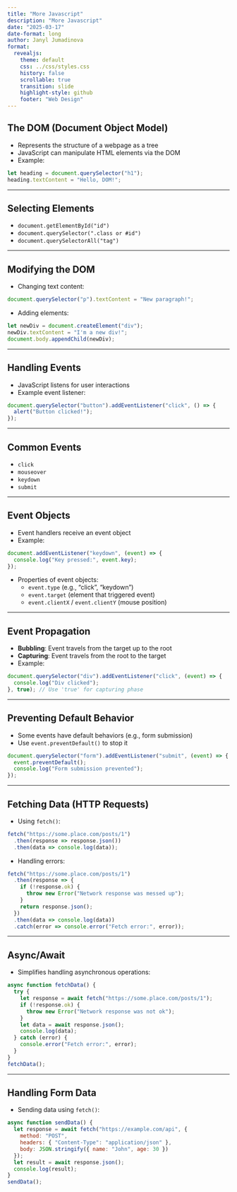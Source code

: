 ```yaml
---
title: "More Javascript"
description: "More Javascript"
date: "2025-03-17"
date-format: long
author: Janyl Jumadinova
format:
  revealjs:
    theme: default
    css: ../css/styles.css
    history: false
    scrollable: true
    transition: slide
    highlight-style: github
    footer: "Web Design"
---
```


## The DOM (Document Object Model)

- Represents the structure of a webpage as a tree
- JavaScript can manipulate HTML elements via the DOM
- Example:

```js
let heading = document.querySelector("h1");
heading.textContent = "Hello, DOM!";
```

---

## Selecting Elements

- `document.getElementById("id")`
- `document.querySelector(".class or #id")`
- `document.querySelectorAll("tag")`

---

## Modifying the DOM

- Changing text content:

```js
document.querySelector("p").textContent = "New paragraph!";
```

- Adding elements:

```js
let newDiv = document.createElement("div");
newDiv.textContent = "I'm a new div!";
document.body.appendChild(newDiv);
```

---

## Handling Events

- JavaScript listens for user interactions
- Example event listener:

```js
document.querySelector("button").addEventListener("click", () => {
  alert("Button clicked!");
});
```

---

## Common Events

- `click`
- `mouseover`
- `keydown`
- `submit`

---

## Event Objects

- Event handlers receive an event object
- Example:

```js
document.addEventListener("keydown", (event) => {
  console.log("Key pressed:", event.key);
});
```

- Properties of event objects:
  - `event.type` (e.g., "click", "keydown")
  - `event.target` (element that triggered event)
  - `event.clientX` / `event.clientY` (mouse position)

---

## Event Propagation

- **Bubbling**: Event travels from the target up to the root
- **Capturing**: Event travels from the root to the target
- Example:

```js
document.querySelector("div").addEventListener("click", (event) => {
  console.log("Div clicked");
}, true); // Use 'true' for capturing phase
```

---

## Preventing Default Behavior

- Some events have default behaviors (e.g., form submission)
- Use `event.preventDefault()` to stop it

```js
document.querySelector("form").addEventListener("submit", (event) => {
  event.preventDefault();
  console.log("Form submission prevented");
});
```

---

## Fetching Data (HTTP Requests)

- Using `fetch()`:

```js
fetch("https://some.place.com/posts/1")
  .then(response => response.json())
  .then(data => console.log(data));
```

- Handling errors:

```js
fetch("https://some.place.com/posts/1")
  .then(response => {
    if (!response.ok) {
      throw new Error("Network response was messed up");
    }
    return response.json();
  })
  .then(data => console.log(data))
  .catch(error => console.error("Fetch error:", error));
```

---

## Async/Await

- Simplifies handling asynchronous operations:

```js
async function fetchData() {
  try {
    let response = await fetch("https://some.place.com/posts/1");
    if (!response.ok) {
      throw new Error("Network response was not ok");
    }
    let data = await response.json();
    console.log(data);
  } catch (error) {
    console.error("Fetch error:", error);
  }
}
fetchData();
```

---

## Handling Form Data

- Sending data using `fetch()`:

```js
async function sendData() {
  let response = await fetch("https://example.com/api", {
    method: "POST",
    headers: { "Content-Type": "application/json" },
    body: JSON.stringify({ name: "John", age: 30 })
  });
  let result = await response.json();
  console.log(result);
}
sendData();
```

